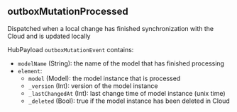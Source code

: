 ## outboxMutationProcessed

Dispatched when a local change has finished synchronization with the Cloud and is updated locally

HubPayload `outboxMutationEvent` contains:
- `modelName` (String): the name of the model that has finished processing
- `element`: 
    - `model` (Model): the model instance that is processed
    - `_version` (Int): version of the model instance
    - `_lastChangedAt` (Int): last change time of model instance (unix time)
    - `_deleted` (Bool): true if the model instance has been deleted in Cloud